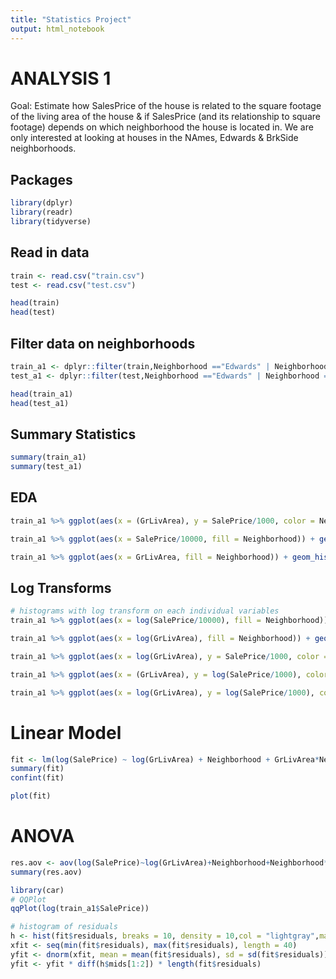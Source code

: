 ```yaml
---
title: "Statistics Project"
output: html_notebook
---
```


# ANALYSIS 1 

Goal: Estimate how SalesPrice of the house is related to the square footage of the living area of the house & if SalesPrice (and its relationship to square footage) depends on which neighborhood the house is located in. We are only interested at looking at houses in the NAmes, Edwards & BrkSide neighborhoods. 

## Packages
```r
library(dplyr)
library(readr)
library(tidyverse)
```

## Read in data
```r
train <- read.csv("train.csv")
test <- read.csv("test.csv")

head(train)
head(test)
```
## Filter data on neighborhoods 
```r
train_a1 <- dplyr::filter(train,Neighborhood =="Edwards" | Neighborhood =="NAmes" | Neighborhood == "BrkSide")
test_a1 <- dplyr::filter(test,Neighborhood =="Edwards" | Neighborhood =="NAmes" | Neighborhood == "BrkSide")

head(train_a1)
head(test_a1)
```
## Summary Statistics
```r
summary(train_a1)
summary(test_a1)
```
## EDA 
```r
train_a1 %>% ggplot(aes(x = (GrLivArea), y = SalePrice/1000, color = Neighborhood)) + geom_point() + stat_smooth(method = "lm")

train_a1 %>% ggplot(aes(x = SalePrice/10000, fill = Neighborhood)) + geom_histogram(bins =20)

train_a1 %>% ggplot(aes(x = GrLivArea, fill = Neighborhood)) + geom_histogram(bins =20)
```
## Log Transforms 
```r
# histograms with log transform on each individual variables
train_a1 %>% ggplot(aes(x = log(SalePrice/10000), fill = Neighborhood)) + geom_histogram(bins =20)

train_a1 %>% ggplot(aes(x = log(GrLivArea), fill = Neighborhood)) + geom_histogram(bins =20)

train_a1 %>% ggplot(aes(x = log(GrLivArea), y = SalePrice/1000, color = Neighborhood)) + geom_point() + stat_smooth(method = "lm")

train_a1 %>% ggplot(aes(x = (GrLivArea), y = log(SalePrice/1000), color = Neighborhood)) + geom_point() + stat_smooth(method = "lm")

train_a1 %>% ggplot(aes(x = log(GrLivArea), y = log(SalePrice/1000), color = Neighborhood)) + geom_point() + stat_smooth(method = "lm")
```

# Linear Model
```r
fit <- lm(log(SalePrice) ~ log(GrLivArea) + Neighborhood + GrLivArea*Neighborhood, data = train_a1)
summary(fit)
confint(fit)

plot(fit)
```
# ANOVA 
```r
res.aov <- aov(log(SalePrice)~log(GrLivArea)+Neighborhood+Neighborhood*GrLivArea, data = train_a1)
summary(res.aov)
```
```r
library(car)
# QQPlot
qqPlot(log(train_a1$SalePrice))

# histogram of residuals 
h <- hist(fit$residuals, breaks = 10, density = 10,col = "lightgray",main = "Residuals") 
xfit <- seq(min(fit$residuals), max(fit$residuals), length = 40) 
yfit <- dnorm(xfit, mean = mean(fit$residuals), sd = sd(fit$residuals)) 
yfit <- yfit * diff(h$mids[1:2]) * length(fit$residuals) 
```


